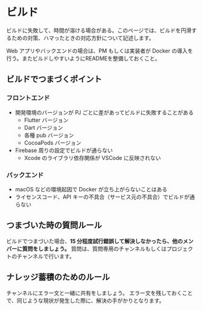 # ビルド

ビルドに失敗して、時間が溶ける場合がある。このページでは、ビルドを円滑するための対策、ハマったときの対応方針について記述します。

<Info>
  Web アプリやバックエンドの場合は、PM もしくは実装者が Docker
  の導入を行う。またビルドしやすいようにREADMEを整備しておくこと。
</Info>

## ビルドでつまづくポイント

### フロントエンド

- 開発環境のバージョンが PJ ごとに差があってビルドに失敗することがある
  - Flutter バージョン
  - Dart バージョン
  - 各種 pub バージョン
  - CocoaPods バージョン
- Firebase 周りの設定でビルドが通らない
  - Xcode のライブラリ依存関係が VSCode に反映されない

### バックエンド

- macOS などの環境起因で Docker が立ち上がらないことはある
- ライセンスコード、API キーの不具合（サービス元の不具合）でビルドが通らない

## つまづいた時の質問ルール

ビルドでつまづいた場合、**15 分程度試行錯誤して解決しなかったら、他のメンバーに質問をしましょう。**
質問は、質問専用のチャンネルもしくはプロジェクトのチャンネルで行います。

## ナレッジ蓄積のためのルール

チャンネルにエラー文と一緒に共有をしましょう。
エラー文を残しておくことで、同じような現状が発生した際に、解決の手がかりとなります。
